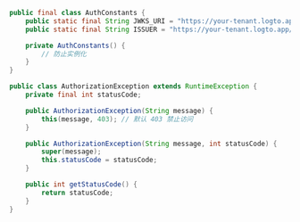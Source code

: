 ```java title="AuthConstants.java"
public final class AuthConstants {
    public static final String JWKS_URI = "https://your-tenant.logto.app/oidc/jwks";
    public static final String ISSUER = "https://your-tenant.logto.app/oidc";

    private AuthConstants() {
        // 防止实例化
    }
}
```

```java title="AuthorizationException.java"
public class AuthorizationException extends RuntimeException {
    private final int statusCode;

    public AuthorizationException(String message) {
        this(message, 403); // 默认 403 禁止访问
    }

    public AuthorizationException(String message, int statusCode) {
        super(message);
        this.statusCode = statusCode;
    }

    public int getStatusCode() {
        return statusCode;
    }
}
```
